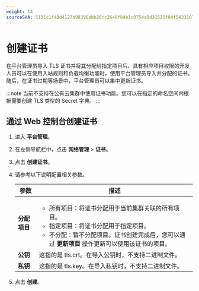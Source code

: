 ```yaml
---
weight: 14
sourceSHA: 5121c1f43d4127b98396abb26cc2640f84b1c0754a8d31525f84f543310775d9
---
```


# 创建证书

在平台管理员导入 TLS 证书并将其分配给指定项目后，具有相应项目权限的开发人员可以在使用入站规则和负载均衡功能时，使用平台管理员导入并分配的证书。随后，在证书过期等场景中，平台管理员可以集中更新证书。

:::note
当前不支持在公有云集群中使用证书功能。您可以在指定的命名空间内根据需要创建 TLS 类型的 Secret 字典。
:::

## 通过 Web 控制台创建证书

1. 进入 **平台管理**。

2. 在左侧导航栏中，点击 **网络管理** > **证书**。

3. 点击 **创建证书**。

4. 请参考以下说明配置相关参数。

   | 参数               | 描述                                                                                                                                                                                                                                                                                                                                                                                                     |
   | ------------------ | --------------------------------------------------------------------------------------------------------------------------------------------------------------------------------------------------------------------------------------------------------------------------------------------------------------------------------------------------------------------------------------------------------------- |
   | **分配项目**      | <ul><li>所有项目：将证书分配用于当前集群关联的所有项目。</li><li>指定项目：将证书分配用于指定项目。</li><li>不分配：暂不分配项目。证书创建完成后，您可以通过 **更新项目** 操作更新可以使用该证书的项目。</li></ul>                                                                                                  |
   | **公钥**          | 这指的是 tls.crt。在导入公钥时，不支持二进制文件。                                                                                                                                                                                                                                                                                                                          |
   | **私钥**          | 这指的是 tls.key。在导入私钥时，不支持二进制文件。                                                                                                                                                                                                                                                                                                                         |

5. 点击 **创建**。

